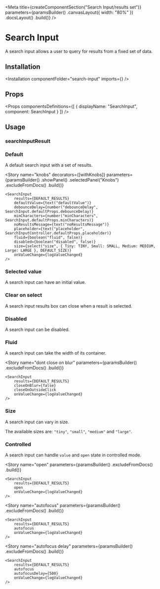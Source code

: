 
<Meta
    title={createComponentSection("Search Input/results set")}
    parameters={paramsBuilder()
        .canvasLayout({ width: "80%" })
        .docsLayout(<ReactComponentsLayout sourcePath="/packages/react-components/components/search-input/src" />)
        .build()}
/>

# Search Input

A search input allows a user to query for results from a fixed set of data.

## Installation

<Installation componentFolder="search-input" imports={<Imports />} />

## Props

<Props
    componentsDefinitions={[
        { displayName: "SearchInput", component: SearchInput }
    ]}
/>

## Usage

### searchInputResult

<SearchInputResultUsage />

### Default

A default search input with a set of results.

<Preview>
    <Story name="default">
        <SearchInput
            results={DEFAULT_RESULTS}
            onValueChange={logValueChanged}
        />
    </Story>
</Preview>

<Story
    name="knobs"
    decorators={[withKnobs]}
    parameters={paramsBuilder()
        .showPanel()
        .selectedPanel("Knobs")
        .excludeFromDocs()
        .build()}
>
    <SearchInput
        results={DEFAULT_RESULTS}
        defaultValue={text("defaultValue")}
        debounceDelay={number("debounceDelay", SearchInput.defaultProps.debounceDelay)}
        minCharacters={number("minCharacters", SearchInput.defaultProps.minCharacters)}
        noResultsMessage={text("noResultsMessage")}
        placeholder={text("placeholder", SearchInputController.defaultProps.placeholder)}
        fluid={boolean("fluid", false)}
        disabled={boolean("disabled", false)}
        size={select("size", { Tiny: TINY, Small: SMALL, Medium: MEDIUM, Large: LARGE }, DEFAULT_SIZE)}
        onValueChange={logValueChanged}
    />
</Story>

### Selected value

A search input can have an initial value.

<Preview>
    <Story name="selected value">
        <SearchInput
            results={DEFAULT_RESULTS}
            defaultValue={LAURIE_VALUE}
            onValueChange={logValueChanged}
        />
    </Story>
</Preview>

### Clear on select

A search input results box can close when a result is selected.

<Preview>
    <Story name="clear on select">
        <SearchInput
            results={DEFAULT_RESULTS}
            clearOnSelect
            onValueChange={logValueChanged}
        />
    </Story>
</Preview>

### Disabled

A search input can be disabled.

<Preview>
    <Story name="disabled">
        <SearchInput
            results={DEFAULT_RESULTS}
            disabled
            onValueChange={logValueChanged}
        />
    </Story>
</Preview>

### Fluid

A search input can take the width of its container.

<Preview>
    <Story name="fluid">
        <SearchInput
            fluid
            results={DEFAULT_RESULTS}
            onValueChange={logValueChanged}
        />
    </Story>
</Preview>

<Story
    name="dont close on blur"
    parameters={paramsBuilder()
        .excludeFromDocs()
        .build()}
>
    <SearchInput
        results={DEFAULT_RESULTS}
        closeOnBlur={false}
        closeOnOutsideClick
        onValueChange={logValueChanged}
    />
</Story>

### Size

A search input can vary in size.

The available sizes are: `"tiny"`, `"small"`, `"medium"` and `"large"`.

<Preview>
    <Story name="size">
        <div className="flex flex-row items-end">
            <div className="flex-auto mr2">
                <SearchInput
                    results={DEFAULT_RESULTS}
                    size="tiny"
                    fluid
                    onValueChange={logValueChanged}
                />
            </div>
            <div className="flex-auto mr2">
                <SearchInput
                    results={DEFAULT_RESULTS}
                    size="small"
                    fluid
                    onValueChange={logValueChanged}
                />
            </div>
            <div className="flex-auto mr2">
                <SearchInput
                    results={DEFAULT_RESULTS}
                    onValueChange={logValueChanged}
                    fluid
                />
            </div>
            <div className="flex-auto">
                <SearchInput
                    results={DEFAULT_RESULTS}
                    size="large"
                    fluid
                    onValueChange={logValueChanged}
                />
            </div>
        </div>
    </Story>
</Preview>

### Controlled

A search input can handle `value` and `open` state in controlled mode.

<Preview>
    <Story name="controlled">
        <ControlledSearchInput
            results={DEFAULT_RESULTS}
            value={LAURIE_VALUE}
            onValueChange={logValueChanged}
        />
    </Story>
</Preview>

<Story
    name="open"
    parameters={paramsBuilder()
        .excludeFromDocs()
        .build()}
>
    <SearchInput
        results={DEFAULT_RESULTS}
        open
        onValueChange={logValueChanged}
    />
</Story>

<Story
    name="autofocus"
    parameters={paramsBuilder()
        .excludeFromDocs()
        .build()}
>
    <SearchInput
        results={DEFAULT_RESULTS}
        autofocus
        onValueChange={logValueChanged}
    />
</Story>

<Story
    name="autofocus delay"
    parameters={paramsBuilder()
        .excludeFromDocs()
        .build()}
>
    <SearchInput
        results={DEFAULT_RESULTS}
        autofocus
        autofocusDelay={500}
        onValueChange={logValueChanged}
    />
</Story>

